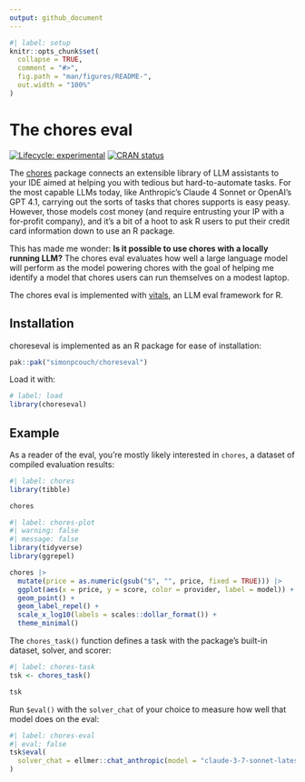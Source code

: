 ```yaml
---
output: github_document
---
```


<!-- README.md is generated from README.Rmd. Please edit that file -->

```r
#| label: setup
knitr::opts_chunk$set(
  collapse = TRUE,
  comment = "#>",
  fig.path = "man/figures/README-",
  out.width = "100%"
)
```

# The chores eval

<!-- badges: start -->

[![Lifecycle: experimental](https://img.shields.io/badge/lifecycle-experimental-orange.svg)](https://lifecycle.r-lib.org/articles/stages.html#experimental) [![CRAN status](https://www.r-pkg.org/badges/version/choreseval)](https://CRAN.R-project.org/package=choreseval)

<!-- badges: end -->

The [chores](https://posit.co/blog/introducing-chores/) package connects an extensible library of LLM assistants to your IDE aimed at helping you with tedious but hard-to-automate tasks. For the most capable LLMs today, like Anthropic's Claude 4 Sonnet or OpenAI's GPT 4.1, carrying out the sorts of tasks that chores supports is easy peasy. However, those models cost money (and require entrusting your IP with a for-profit company), and it's a bit of a hoot to ask R users to put their credit card information down to use an R package.

This has made me wonder: **Is it possible to use chores with a locally running LLM?** The chores eval evaluates how well a large language model will perform as the model powering chores with the goal of helping me identify a model that chores users can run themselves on a modest laptop. 

The chores eval is implemented with [vitals](https://vitals.tidyverse.org/), an LLM eval framework for R.

## Installation

choreseval is implemented as an R package for ease of installation:

``` r
pak::pak("simonpcouch/choreseval")
```

Load it with:

```r
# label: load
library(choreseval)
```

## Example

As a reader of the eval, you're mostly likely interested in `chores`, a dataset of compiled evaluation results:

```r
#| label: chores
library(tibble)

chores
```

```r
#| label: chores-plot
#| warning: false
#| message: false
library(tidyverse)
library(ggrepel)

chores |>
  mutate(price = as.numeric(gsub("$", "", price, fixed = TRUE))) |>
  ggplot(aes(x = price, y = score, color = provider, label = model)) +
  geom_point() +
  geom_label_repel() +
  scale_x_log10(labels = scales::dollar_format()) +
  theme_minimal()
```

The `chores_task()` function defines a task with the package's built-in dataset, solver, and scorer:

```r
#| label: chores-task
tsk <- chores_task()

tsk
```

Run `$eval()` with the `solver_chat` of your choice to measure how well that model does on the eval:

```r
#| label: chores-eval
#| eval: false
tsk$eval(
  solver_chat = ellmer::chat_anthropic(model = "claude-3-7-sonnet-latest")
)
```
